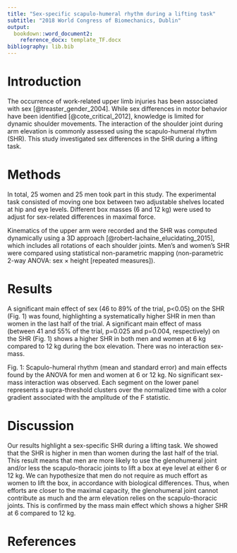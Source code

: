 ```yaml
---
title: "Sex-specific scapulo-humeral rhythm during a lifting task"
subtitle: "2018 World Congress of Biomechanics, Dublin"
output:
  bookdown::word_document2:
    reference_docx: template_TF.docx
bibliography: lib.bib
---
```


# Introduction
The occurrence of work-related upper limb injuries has been associated with sex [@treaster_gender_2004].
While sex differences in motor behavior have been identified [@cote_critical_2012], knowledge is limited for dynamic shoulder movements.
The interaction of the shoulder joint during arm elevation is commonly assessed using the scapulo-humeral rhythm (SHR).
This study investigated sex differences in the SHR during a lifting task.

# Methods
In total, 25 women and 25 men took part in this study.
The experimental task consisted of moving one box between two adjustable shelves located at hip and eye levels.
Different box masses (6 and 12 kg) were used to adjust for sex-related differences in maximal force.

Kinematics of the upper arm were recorded and the SHR was computed dynamically using a 3D approach [@robert-lachaine_elucidating_2015], which includes all rotations of each shoulder joints.
Men's and women's SHR were compared using statistical non-parametric mapping (non-parametric 2-way ANOVA: sex × height [repeated measures]).

# Results
A significant main effect of sex (46 to 89% of the trial, p<0.05)  on the SHR (Fig. 1) was found, highlighting a systematically higher SHR in men than women in the last half of the trial.
A significant main effect of mass (between 41 and 55% of the trial, p=0.025 and p=0.004, respectively) on the SHR (Fig. 1) shows a higher SHR in both men and women at 6 kg compared to 12 kg during the box elevation.
There was no interaction sex-mass.

Fig. 1: Scapulo-humeral rhythm (mean and standard error) and main effects found by the ANOVA for men and women at 6 or 12 kg.
No significant sex-mass interaction was observed.
Each segment on the lower panel represents a supra-threshold clusters over the normalized time with a color gradient associated with the amplitude of the F statistic.

# Discussion
Our results highlight a sex-specific SHR during a lifting task.
We showed that the SHR is higher in men than women during the last half of the trial.
This result means that men are more likely to use the glenohumeral joint and/or less the scapulo-thoracic joints to lift a box at eye level at either 6 or 12 kg.
We can hypothesize that men do not require as much effort as women to lift the box, in accordance with biological differences.
Thus, when efforts are closer to the maximal capacity, the glenohumeral joint cannot contribute as much and the arm elevation relies on the scapulo-thoracic joints.
This is confirmed by the mass main effect which shows a higher SHR at 6 compared to 12 kg.

# References
